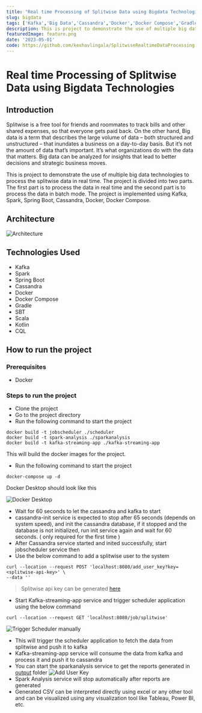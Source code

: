 ```yaml
---
title: "Real time Processing of Splitwise Data using Bigdata Technologies"
slug: bigdata
tags: ['Kafka','Big Data','Cassandra','Docker','Docker Compose','Gradle','SBT','Scala','Kotlin','CQL','Keshav Reddy','Keshav Reddy Lingala','Lingala Keshav Reddy','Keshav']
description: This is project to demonstrate the use of multiple big data technologies to process the splitwise data in real time. The project is divided into two parts. The first part is to process the data in real time and the second part is to process the data in batch mode. The project is implemented using Kafka, Spark, Spring Boot, Cassandra, Docker, Docker Compose.
featuredImage: feature.png
date: '2023-05-01'
code: https://github.com/keshavlingala/SplitwiseRealtimeDataProcessing
---
```


# Real time Processing of Splitwise Data using Bigdata Technologies

## Introduction

Splitwise is a free tool for friends and roommates to track bills and other shared expenses, so that everyone gets paid
back. On the other hand, Big data is a term that describes the large volume of data – both structured and unstructured –
that inundates a business on a day-to-day basis. But it’s not the amount of data that’s important. It’s what
organizations do with the data that matters. Big data can be analyzed for insights that lead to better decisions and
strategic business moves.

This is project to demonstrate the use of multiple big data technologies to process the splitwise data in real time. The
project is divided into two parts. The first part is to process the data in real time and the second part is to process
the data in batch mode. The project is implemented using Kafka, Spark, Spring Boot, Cassandra, Docker, Docker Compose.

## Architecture

![Architecture ](images/Architecture.jpg)

## Technologies Used

- Kafka
- Spark
- Spring Boot
- Cassandra
- Docker
- Docker Compose
- Gradle
- SBT
- Scala
- Kotlin
- CQL

## How to run the project

### Prerequisites
- Docker

### Steps to run the project

- Clone the project
- Go to the project directory
- Run the following command to start the project
```shell
docker build -t jobscheduler ./scheduler
docker build -t spark-analysis ./sparkanalysis
docker build -t kafka-streaming-app ./kafka-streaming-app
```
This will build the docker images for the project.
- Run the following command to start the project

```shell
docker-compose up -d
```

Docker Desktop should look like this

![Docker Desktop](images/DockerSS.png)

- Wait for 60 seconds to let the cassandra and kafka to start
- cassandra-init service is expected to stop after 65 seconds (depends on system speed), and init the cassandra database, if it stopped and the
database is not initialized, run init service again and wait for 60 seconds. ( only required for the first time )
- After Cassandra service started and inited successfully, start jobscheduler service then
- Use the below command to add a splitwise user to the system

```shell
curl --location --request POST 'localhost:8080/add_user_key?key=<splitwise-api-key>' \
--data ''
```

> Splitwise api key can be generated [here](https://secure.splitwise.com/apps/new)

- Start Kafka-streaming-app service and trigger scheduler application using the below command

```shell
curl --location --request GET 'localhost:8080/job/splitwise'
```

![Trigger Scheduler manually](images/TriggerScheduler.png)


- This will trigger the scheduler application to fetch the data from splitwise and push it to kafka
- Kafka-streaming-app service will consume the data from kafka and process it and push it to cassandra
- You can start the sparkanalysis service to get the reports generated in [output](./output) folder
![Add User Key](images/AddUser.png)
- Spark Analysis service will stop automatically after reports are generated
- Generated CSV can be interpreted directly using excel or any other tool and can be visualized using any visualization
tool like Tableau, Power BI, etc.
